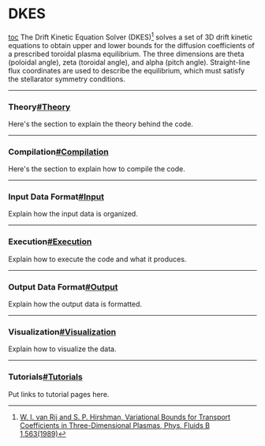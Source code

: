 =DKES= 
[[toc]]
The Drift Kinetic Equation Solver (DKES)<ref>[[http://dx.doi.org/10.1063/1.859116|W. I. van Rij and S. P. Hirshman, Variational Bounds for Transport Coefficients in Three-Dimensional Plasmas, Phys. Fluids B 1,563(1989)]]</ref> solves a set of 3D drift kinetic equations to obtain upper and lower bounds for the diffusion coefficients of a prescribed toroidal plasma equilibrium. The three dimensions are theta (poloidal angle), zeta (toroidal angle), and alpha (pitch angle). Straight-line flux coordinates are used to describe the equilibrium, which must satisfy the stellarator symmetry conditions.

----

===Theory[[#Theory]]=== 
Here's the section to explain the theory behind the code.

----

===Compilation[[#Compilation]]=== 
Here's the section to explain how to compile the code.

----

===Input Data Format[[#Input]]=== 
Explain how the input data is organized.

----

===Execution[[#Execution]]=== 
Explain how to execute the code and what it produces.

----

===Output Data Format[[#Output]]=== 
Explain how the output data is formatted.

----

===Visualization[[#Visualization]]=== 
Explain how to visualize the data.

----

===Tutorials[[#Tutorials]]=== 
Put links to tutorial pages here.